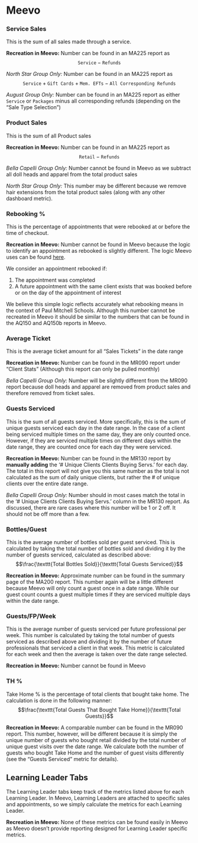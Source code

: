 # Meevo {#meevo-overview}

### Service Sales

This is the sum of all sales made through a service.

**Recreation in Meevo:** Number can be found in an MA225 report as $$\texttt{Service} - \texttt{Refunds}$$

*North Star Group Only:* Number can be found in an MA225 report as $$\texttt{Service} + \texttt{Gift Cards} + \texttt{Mem. EFTs} - \texttt{All Corresponding Refunds}$$

*August Group Only:* Number can be found in an MA225 report as either $\texttt{Service}$ or $\texttt{Packages}$ minus all corresponding refunds (depending on the "Sale Type Selection")

### Product Sales

This is the sum of all Product sales

**Recreation in Meevo:** Number can be found in an MA225 report as $$\texttt{Retail} - \texttt{Refunds}$$

*Bella Capelli Group Only:* Number cannot be found in Meevo as we subtract all doll heads and apparel from the total product sales

*North Star Group Only:* This number may be different because we remove hair extensions from the total product sales (along with any other dashboard metric).

### Rebooking % {#rebooking-descrip}

This is the percentage of appointments that were rebooked at or before the time of checkout.

**Recreation in Meevo:** Number cannot be found in Meevo because the logic to identify an appointment as rebooked is slightly different. The logic Meevo uses can be found [here](https://docs.meevo.com/multi-location/MoreInfo/RebookRules.htm?rhhlterm=rebooks%20rebooking%20rebook%20rebooked&rhsearch=rebook).

We consider an appointment rebooked if:

1.  The appointment was completed
2.  A future appointment with the same client exists that was booked before or on the day of the appointment of interest

We believe this simple logic reflects accurately what rebooking means in the context of Paul Mitchell Schools. Although this number cannot be recreated in Meevo it should be similar to the numbers that can be found in the AQ150 and AQ150b reports in Meevo.

### Average Ticket

This is the average ticket amount for all "Sales Tickets" in the date range

**Recreation in Meevo:** Number can be found in the MR090 report under "Client Stats" (Although this report can only be pulled monthly)

*Bella Capelli Group Only:* Number will be slightly different from the MR090 report because doll heads and apparel are removed from product sales and therefore removed from ticket sales.

### Guests Serviced

This is the sum of all guests serviced. More specifically, this is the sum of unique guests serviced each day in the date range. In the case of a client being serviced multiple times on the same day, they are only counted once. However, if they are serviced multiple times on different days within the date range, they are counted once for each day they were serviced.

**Recreation in Meevo:** Number can be found in the MR130 report by **manually adding** the '\# Unique Clients Clients Buying Servs.' for each day. The total in this report will not give you this same number as the total is not calculated as the sum of daily unique clients, but rather the \# of unique clients over the entire date range.

*Bella Capelli Group Only:* Number should in most cases match the total in the '\# Unique Clients Clients Buying Servs.' column in the MR130 report. As discussed, there are rare cases where this number will be 1 or 2 off. It should not be off more than a few.

### Bottles/Guest

This is the average number of bottles sold per guest serviced. This is calculated by taking the total number of bottles sold and dividing it by the number of guests serviced, calculated as described above: $$\frac{\texttt{Total Bottles Sold}}{\texttt{Total Guests Serviced}}$$

**Recreation in Meevo:** Approximate number can be found in the summary page of the MA200 report. This number again will be a little different because Meevo will only count a guest once in a date range. While our guest count counts a guest multiple times if they are serviced multiple days within the date range.

### Guests/FP/Week

This is the average number of guests serviced per future professional per week. This number is calculated by taking the total number of guests serviced as described above and dividing it by the number of future professionals that serviced a client in that week. This metric is calculated for each week and then the average is taken over the date range selected.

**Recreation in Meevo:** Number cannot be found in Meevo

### TH %

Take Home % is the percentage of total clients that bought take home. The calculation is done in the following manner: $$\frac{\texttt{Total Guests That Bought Take Home}}{\texttt{Total Guests}}$$

**Recreation in Meevo:** A comparable number can be found in the MR090 report. This number, however, will be different because it is simply the unique number of guests who bought retail divided by the total number of unique guest visits over the date range. We calculate both the number of guests who bought Take Home and the number of guest visits differently (see the "Guests Serviced" metric for details).

## Learning Leader Tabs {.unnumbered}

The Learning Leader tabs keep track of the metrics listed above for each Learning Leader. In Meevo, Learning Leaders are attached to specific sales and appointments, so we simply calculate the metrics for each Learning Leader.

**Recreation in Meevo:** None of these metrics can be found easily in Meevo as Meevo doesn't provide reporting designed for Learning Leader specific metrics.
